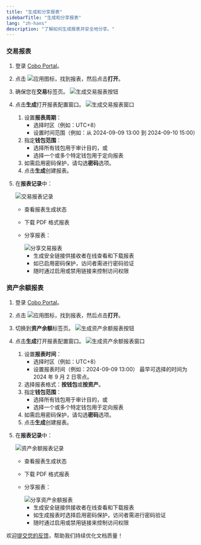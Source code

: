 ```yaml
---
title: "生成和分享报表"
sidebarTitle: "生成和分享报表"
lang: "zh-hans"
description: "了解如何生成报表并安全地分享。"
---
```


### 交易报表

1. 登录 [Cobo Portal](https://portal.cobo.com/login)。
2. 点击 <img src="/cn/images/portal-apps/reports/apps.svg" className="icon" alt="应用图标"/>，找到报表，然后点击**打开**。
3. 确保您在**交易**标签页。
    <img src="/cn/images/portal-apps/reports/generate-button-tr.png" className="full_screen" alt="生成交易报表按钮"/>
4. 点击**生成**打开报表配置窗口。
    <img src="/cn/images/portal-apps/reports/generate-tr.png" className="full_screen" alt="生成交易报表窗口"/>
    1. 设置**报表周期**：
        - 选择时区（例如：UTC+8）
        - 设置时间范围（例如：从 2024-09-09 13:00 到 2024-09-10 15:00）
    2. 指定**钱包范围**：
        - 选择所有钱包用于审计目的，或
        - 选择一个或多个特定钱包用于定向报表
    3. 如需启用密码保护，请勾选**密码**选项。
    4. 点击**生成**创建报表。
5. 在**报表记录**中：

    <img src="/cn/images/portal-apps/reports/tr-logs.png" className="full_screen" alt="交易报表记录"/>

    - 查看报表生成状态
    - 下载 PDF 格式报表
    - 分享报表：

        <img src="/cn/images/portal-apps/reports/share-tr.png" className="full_screen" alt="分享交易报表"/>

        - 生成安全链接供接收者在线查看和下载报表
        - 如已启用密码保护，访问者需进行密码验证
        - 随时通过启用或禁用链接来控制访问权限

### 资产余额报表

1. 登录 [Cobo Portal](https://portal.cobo.com/login)。
2. 点击 <img src="/cn/images/portal-apps/reports/apps.svg" className="icon" alt="应用图标"/>，找到报表，然后点击**打开**。
3. 切换到**资产余额**标签页。
    <img src="/cn/images/portal-apps/reports/generate-button-ah.png" className="full_screen" alt="生成资产余额报表按钮"/>
4. 点击**生成**打开报表配置窗口。
    <img src="/cn/images/portal-apps/reports/generate-ah.png" className="full_screen" alt="生成资产余额报表窗口"/>
    1. 设置**报表时间**：
        - 选择时区（例如：UTC+8）
        - 设置报表时间（例如：2024-09-09 13:00）
        <Info>最早可选择的时间为 2024 年 9 月 2 日零点。</Info>
    2. 选择报表格式：**按钱包**或**按资产**。
    3. 指定**钱包范围**：
        - 选择所有钱包用于审计目的，或
        - 选择一个或多个特定钱包用于定向报表
    4. 如需启用密码保护，请勾选**密码**选项。
    5. 点击**生成**创建报表。
5. 在**报表记录**中：

    <img src="/cn/images/portal-apps/reports/ah-logs.png" className="full_screen" alt="资产余额报表记录"/>

    - 查看报表生成状态
    - 下载 PDF 格式报表
    - 分享报表：

        <img src="/cn/images/portal-apps/reports/share-ah.png" className="full_screen" alt="分享资产余额报表"/>

        - 生成安全链接供接收者在线查看和下载报表
        - 如生成报表时选择启用密码保护，访问者需进行密码验证
        - 随时通过启用或禁用链接来控制访问权限

<Tip>欢迎[提交您的反馈](https://forms.zohopublic.com/cobo/form/DocumentFeedbackForm/formperma/QvLOhxJv1_JMsJ-1dleZ8Itb_7rzN-LtgvsDdxosoVI?referrername=manuals)，帮助我们持续优化文档质量！</Tip>